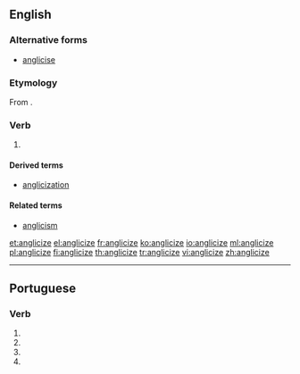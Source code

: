 ==English==

===Alternative forms===
* [[anglicise]]

===Etymology===
From {{etyl|la}} {{term|anglicus|lang=la}}.

===Verb===
{{en-verb|anglicizes|anglicizing|anglicized|anglicized}}

# {{transitive}} {{alternative spelling of|anglicise}}

====Derived terms====
* [[anglicization]]

====Related terms====
* [[anglicism]]

[[et:anglicize]]
[[el:anglicize]]
[[fr:anglicize]]
[[ko:anglicize]]
[[io:anglicize]]
[[ml:anglicize]]
[[pl:anglicize]]
[[fi:anglicize]]
[[th:anglicize]]
[[tr:anglicize]]
[[vi:anglicize]]
[[zh:anglicize]]

----
==Portuguese==

===Verb===
{{head|pt|verb form}}
# {{conjugation of|anglicizar||1|s|present|subjunctive|lang=pt}}
# {{conjugation of|anglicizar||3|s|present|subjunctive|lang=pt}}
# {{conjugation of|anglicizar||1|s|imperative|lang=pt}}
# {{conjugation of|anglicizar||3|s|imperative|lang=pt}}
{{rfc-auto}}